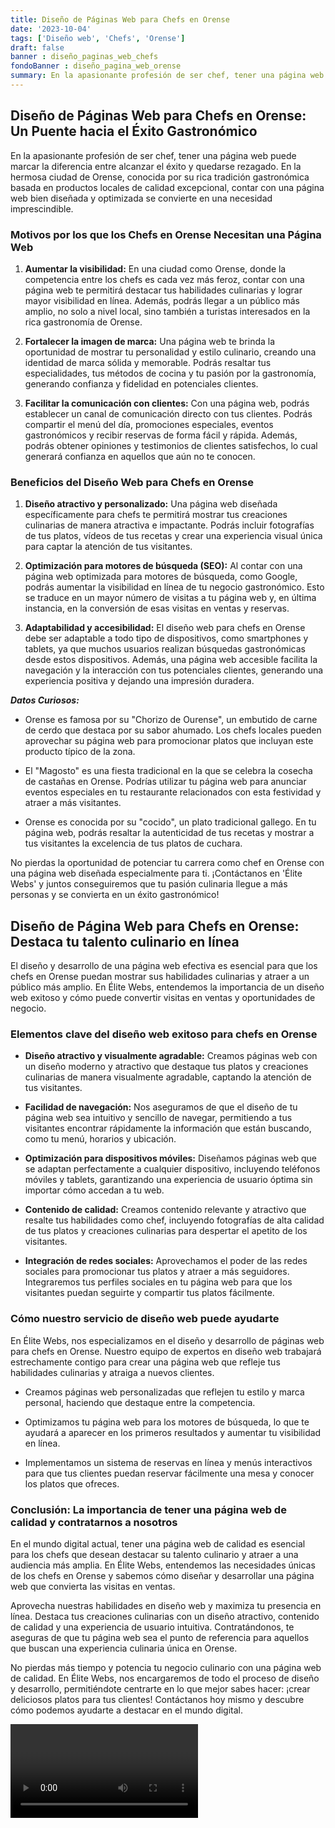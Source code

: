 ```yaml
---
title: Diseño de Páginas Web para Chefs en Orense
date: '2023-10-04'
tags: ['Diseño web', 'Chefs', 'Orense']
draft: false
banner : diseño_paginas_web_chefs
fondoBanner : diseño_pagina_web_orense
summary: En la apasionante profesión de ser chef, tener una página web puede marcar la diferencia entre alcanzar el éxito y quedarse rezagado. En la hermosa ciudad de Orense, conocida por su rica tradición gastronómica basada en productos locales de calidad excepcional, contar con una página web bien diseñada y optimizada se convierte en una necesidad imprescindible.
---
```


## **Diseño de Páginas Web para Chefs en Orense: Un Puente hacia el Éxito Gastronómico**

En la apasionante profesión de ser chef, tener una página web puede marcar la diferencia entre alcanzar el éxito y quedarse rezagado. En la hermosa ciudad de Orense, conocida por su rica tradición gastronómica basada en productos locales de calidad excepcional, contar con una página web bien diseñada y optimizada se convierte en una necesidad imprescindible.

### **Motivos por los que los Chefs en Orense Necesitan una Página Web**

1. **Aumentar la visibilidad:** En una ciudad como Orense, donde la competencia entre los chefs es cada vez más feroz, contar con una página web te permitirá destacar tus habilidades culinarias y lograr mayor visibilidad en línea. Además, podrás llegar a un público más amplio, no solo a nivel local, sino también a turistas interesados en la rica gastronomía de Orense.

2. **Fortalecer la imagen de marca:** Una página web te brinda la oportunidad de mostrar tu personalidad y estilo culinario, creando una identidad de marca sólida y memorable. Podrás resaltar tus especialidades, tus métodos de cocina y tu pasión por la gastronomía, generando confianza y fidelidad en potenciales clientes.

3. **Facilitar la comunicación con clientes:** Con una página web, podrás establecer un canal de comunicación directo con tus clientes. Podrás compartir el menú del día, promociones especiales, eventos gastronómicos y recibir reservas de forma fácil y rápida. Además, podrás obtener opiniones y testimonios de clientes satisfechos, lo cual generará confianza en aquellos que aún no te conocen.

### **Beneficios del Diseño Web para Chefs en Orense**

1. **Diseño atractivo y personalizado:** Una página web diseñada específicamente para chefs te permitirá mostrar tus creaciones culinarias de manera atractiva e impactante. Podrás incluir fotografías de tus platos, vídeos de tus recetas y crear una experiencia visual única para captar la atención de tus visitantes.

2. **Optimización para motores de búsqueda (SEO):** Al contar con una página web optimizada para motores de búsqueda, como Google, podrás aumentar la visibilidad en línea de tu negocio gastronómico. Esto se traduce en un mayor número de visitas a tu página web y, en última instancia, en la conversión de esas visitas en ventas y reservas.

3. **Adaptabilidad y accesibilidad:** El diseño web para chefs en Orense debe ser adaptable a todo tipo de dispositivos, como smartphones y tablets, ya que muchos usuarios realizan búsquedas gastronómicas desde estos dispositivos. Además, una página web accesible facilita la navegación y la interacción con tus potenciales clientes, generando una experiencia positiva y dejando una impresión duradera.

***Datos Curiosos:***

- Orense es famosa por su "Chorizo de Ourense", un embutido de carne de cerdo que destaca por su sabor ahumado. Los chefs locales pueden aprovechar su página web para promocionar platos que incluyan este producto típico de la zona.

- El "Magosto" es una fiesta tradicional en la que se celebra la cosecha de castañas en Orense. Podrías utilizar tu página web para anunciar eventos especiales en tu restaurante relacionados con esta festividad y atraer a más visitantes.

- Orense es conocida por su "cocido", un plato tradicional gallego. En tu página web, podrás resaltar la autenticidad de tus recetas y mostrar a tus visitantes la excelencia de tus platos de cuchara.

No pierdas la oportunidad de potenciar tu carrera como chef en Orense con una página web diseñada especialmente para ti. ¡Contáctanos en 'Élite Webs' y juntos conseguiremos que tu pasión culinaria llegue a más personas y se convierta en un éxito gastronómico!

<GifSeo />

<Cta />

## **Diseño de Página Web para Chefs en Orense: Destaca tu talento culinario en línea**

El diseño y desarrollo de una página web efectiva es esencial para que los chefs en Orense puedan mostrar sus habilidades culinarias y atraer a un público más amplio. En Élite Webs, entendemos la importancia de un diseño web exitoso y cómo puede convertir visitas en ventas y oportunidades de negocio.

### **Elementos clave del diseño web exitoso para chefs en Orense**

- **Diseño atractivo y visualmente agradable:** Creamos páginas web con un diseño moderno y atractivo que destaque tus platos y creaciones culinarias de manera visualmente agradable, captando la atención de tus visitantes.

- **Facilidad de navegación:** Nos aseguramos de que el diseño de tu página web sea intuitivo y sencillo de navegar, permitiendo a tus visitantes encontrar rápidamente la información que están buscando, como tu menú, horarios y ubicación.

- **Optimización para dispositivos móviles:** Diseñamos páginas web que se adaptan perfectamente a cualquier dispositivo, incluyendo teléfonos móviles y tablets, garantizando una experiencia de usuario óptima sin importar cómo accedan a tu web.

- **Contenido de calidad:** Creamos contenido relevante y atractivo que resalte tus habilidades como chef, incluyendo fotografías de alta calidad de tus platos y creaciones culinarias para despertar el apetito de los visitantes.

- **Integración de redes sociales:** Aprovechamos el poder de las redes sociales para promocionar tus platos y atraer a más seguidores. Integraremos tus perfiles sociales en tu página web para que los visitantes puedan seguirte y compartir tus platos fácilmente.

### **Cómo nuestro servicio de diseño web puede ayudarte**

En Élite Webs, nos especializamos en el diseño y desarrollo de páginas web para chefs en Orense. Nuestro equipo de expertos en diseño web trabajará estrechamente contigo para crear una página web que refleje tus habilidades culinarias y atraiga a nuevos clientes.

- Creamos páginas web personalizadas que reflejen tu estilo y marca personal, haciendo que destaque entre la competencia.

- Optimizamos tu página web para los motores de búsqueda, lo que te ayudará a aparecer en los primeros resultados y aumentar tu visibilidad en línea.

- Implementamos un sistema de reservas en línea y menús interactivos para que tus clientes puedan reservar fácilmente una mesa y conocer los platos que ofreces.

### **Conclusión: La importancia de tener una página web de calidad y contratarnos a nosotros**

En el mundo digital actual, tener una página web de calidad es esencial para los chefs que desean destacar su talento culinario y atraer a una audiencia más amplia. En Élite Webs, entendemos las necesidades únicas de los chefs en Orense y sabemos cómo diseñar y desarrollar una página web que convierta las visitas en ventas.

Aprovecha nuestras habilidades en diseño web y maximiza tu presencia en línea. Destaca tus creaciones culinarias con un diseño atractivo, contenido de calidad y una experiencia de usuario intuitiva. Contratándonos, te aseguras de que tu página web sea el punto de referencia para aquellos que buscan una experiencia culinaria única en Orense.

No pierdas más tiempo y potencia tu negocio culinario con una página web de calidad. En Élite Webs, nos encargaremos de todo el proceso de diseño y desarrollo, permitiéndote centrarte en lo que mejor sabes hacer: ¡crear deliciosos platos para tus clientes! Contáctanos hoy mismo y descubre cómo podemos ayudarte a destacar en el mundo digital.

<Video />

<CtaBot job='Chefs' city='Orense'/>

<Gmaps query='Orense+españa+maps' />